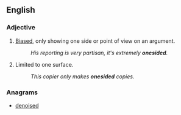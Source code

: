 ==English==

===Adjective===
{{en-adj}}

# [[biased|Biased]], only showing one side or point of view on an argument.
#:''His reporting is very partisan, it's extremely '''onesided'''.''
# {{not comparable}} Limited to one surface.
#:''This copier only makes '''onesided''' copies.''

===Anagrams===
* [[denoised#English|denoised]]